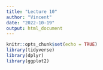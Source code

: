 ```yaml
---
title: "Lecture 10"
author: "Vincent"
date: "2022-10-19"
output: html_document
---
```


```r
knitr::opts_chunk$set(echo = TRUE)
library(tidyverse)
library(dplyr)
library(ggplot2)
```
